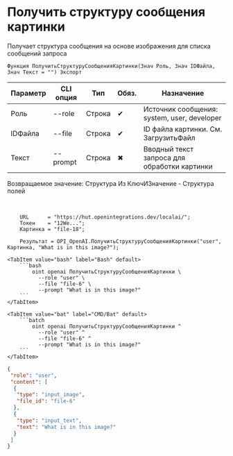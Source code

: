 ﻿---
sidebar_position: 8
description: Получить структуру сообщения картинки и другие функции для работы с OpenAI в Открытом пакете интеграций - бесплатной open-source библиотеке интеграций для 1С:Предприятие 8, OneScript и CLI
keywords: [1C, 1С, 1С:Предприятие, 1С:Предприятие 8.3, API, Интеграция, Сервисы, Обмен, OneScript, CLI, OpenAI]
---


# Получить структуру сообщения картинки
 Получает структура сообщения на основе изображения для списка сообщений запроса



`Функция ПолучитьСтруктуруСообщенияКартинки(Знач Роль, Знач IDФайла, Знач Текст = "") Экспорт`

  | Параметр | CLI опция | Тип | Обяз. | Назначение |
  |-|-|-|-|-|
  | Роль | --role | Строка | &#x2714; | Источник сообщения: system, user, developer |
  | IDФайла | --file | Строка | &#x2714; | ID файла картинки. См. ЗагрузитьФайл |
  | Текст | --prompt | Строка | &#x2716; | Вводный текст запроса для обработки картинки |

  
  Возвращаемое значение:   Структура Из КлючИЗначение - Структура полей

<br/>




```bsl title="Пример использования для 1С:Предприятие/OneScript"
    URL      = "https://hut.openintegrations.dev/localai/";
    Токен    = "12We...";
    Картинка = "file-18";

    Результат = OPI_OpenAI.ПолучитьСтруктуруСообщенияКартинки("user", Картинка, "What is in this image?");
```
    

 <Tabs>
  
    <TabItem value="bash" label="Bash" default>
        ```bash
            oint openai ПолучитьСтруктуруСообщенияКартинки \
              --role "user" \
              --file "file-6" \
              --prompt "What is in this image?"
        ```
    </TabItem>
  
    <TabItem value="bat" label="CMD/Bat" default>
        ```batch
            oint openai ПолучитьСтруктуруСообщенияКартинки ^
              --role "user" ^
              --file "file-6" ^
              --prompt "What is in this image?"
        ```
    </TabItem>
</Tabs>


```json title="Результат"
{
 "role": "user",
 "content": [
  {
   "type": "input_image",
   "file_id": "file-6"
  },
  {
   "type": "input_text",
   "text": "What is in this image?"
  }
 ]
}
```
